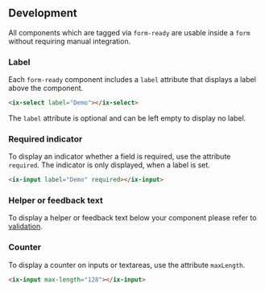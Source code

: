 
## Development

All components which are tagged via `form-ready` are usable inside a `form` without requiring manual integration.

### Label

Each `form-ready` component includes a `label` attribute that displays a label above the component.

```html
<ix-select label="Demo"></ix-select>
```

The `label` attribute is optional and can be left empty to display no label.

### Required indicator

To display an indicator whether a field is required, use the attribute `required`. The indicator is only displayed, when a label is set.

```html
<ix-input label="Demo" required></ix-input>
```

### Helper or feedback text

To display a helper or feedback text below your component please refer to [validation](../forms-validation).

### Counter

To display a counter on inputs or textareas, use the attribute `maxLength`.

```html
<ix-input max-length="128"></ix-input>
```
